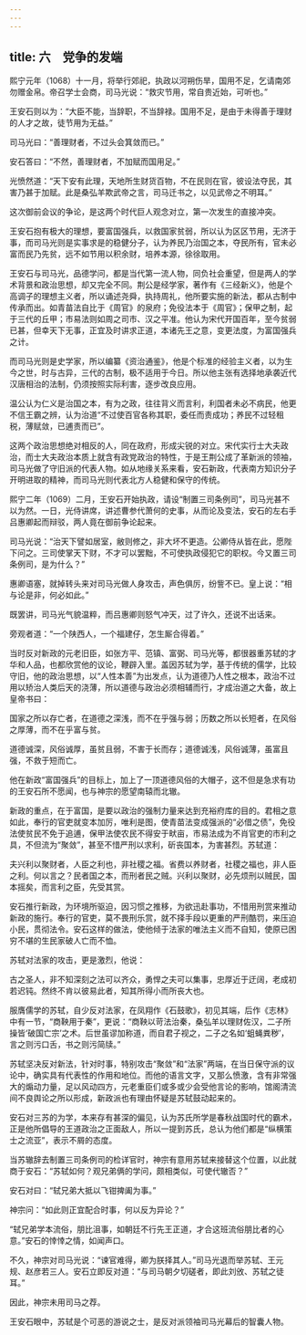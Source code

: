 ```yaml
---
---
---
```

title: 六　党争的发端
---




熙宁元年（1068）十一月，将举行郊祀，执政以河朔伤旱，国用不足，乞请南郊勿赠金帛。帝召学士会商，司马光说：“救灾节用，常自贵近始，可听也。”

王安石则以为：“大臣不能，当辞职，不当辞禄。国用不足，是由于未得善于理财的人才之故，徒节用为无益。”

司马光曰：“善理财者，不过头会箕敛而已。”

安石答曰：“不然，善理财者，不加赋而国用足。”

光愤然道：“天下安有此理，天地所生财货百物，不在民则在官，彼设法夺民，其害乃甚于加赋。此是桑弘羊欺武帝之言，司马迁书之，以见武帝之不明耳。”

这次御前会议的争论，是这两个时代巨人观念对立，第一次发生的直接冲突。

王安石抱有极大的理想，要富国强兵，以救国家贫弱，所以认为区区节用，无济于事，而司马光则是实事求是的稳健分子，认为养民乃治国之本，夺民所有，官未必富而民乃先贫，远不如节用以积余财，培养本源，徐徐取用。

王安石与司马光，品德学问，都是当代第一流人物，同负社会重望，但是两人的学术背景和政治思想，却又完全不同。荆公是经学家，著作有《三经新义》，他是个高调子的理想主义者，所以诵述尧舜，执持周礼，他所要实施的新法，都从古制中传承而出。如青苗法自比于《周官》的泉府；免役法本于《周官》；保甲之制，起于三代的丘甲；市易法则如周之司市、汉之平准。他认为宋代开国百年，至今贫弱已甚，但幸天下无事，正宜及时讲求正道，本诸先王之意，变更法度，为富国强兵之计。

而司马光则是史学家，所以编纂《资治通鉴》，他是个标准的经验主义者，以为生今之世，时与古异，三代的古制，极不适用于今日。所以他主张有选择地承袭近代汉唐相治的法制，仍须按照实际利害，逐步改良应用。

温公认为仁义是治国之本，有为之政，往往背义而言利，利国者未必不病民，他更不信王霸之辨，认为治道“不过使百官各称其职，委任而责成功；养民不过轻租税，薄赋敛，已逋责而已”。

这两个政治思想绝对相反的人，同在政府，形成尖锐的对立。宋代实行士大夫政治，而士大夫政治本质上就含有政党政治的特性，于是王荆公成了革新派的领袖，司马光做了守旧派的代表人物。如从地缘关系来看，安石新政，代表南方知识分子开明进取的精神，而司马光则代表北方人稳健和保守的传统。

熙宁二年（1069）二月，王安石开始执政，请设“制置三司条例司”，司马光甚不以为然。一日，光侍讲席，讲述曹参代萧何的史事，从而论及变法，安石的左右手吕惠卿起而辩驳，两人竟在御前争论起来。

司马光说：“治天下譬如居室，敝则修之，非大坏不更造。公卿侍从皆在此，愿陛下问之。三司使掌天下财，不才可以罢黜，不可使执政侵犯它的职权。今又置三司条例司，是为什么？”

惠卿语塞，就掉转头来对司马光做人身攻击，声色俱厉，纷訾不已。皇上说：“相与论是非，何必如此。”

既罢讲，司马光气貌温粹，而吕惠卿则怒气冲天，过了许久，还说不出话来。

旁观者道：“一个陕西人，一个福建仔，怎生厮合得着。”

当时反对新政的元老旧臣，如张方平、范镇、富弼、司马光等，都很器重苏轼的才华和人品，也都欣赏他的议论，鞭辟入里。盖因苏轼为学，基于传统的儒学，比较守旧，他的政治思想，以“人性本善”为出发点，认为道德乃人性之根本，政治不过用以矫治人类后天的浇薄，所以道德与政治必须相辅而行，才成治道之大备，故上皇帝书曰：

国家之所以存亡者，在道德之深浅，而不在乎强与弱；历数之所以长短者，在风俗之厚薄，而不在乎富与贫。

道德诚深，风俗诚厚，虽贫且弱，不害于长而存；道德诚浅，风俗诚薄，虽富且强，不救于短而亡。



他在新政“富国强兵”的目标上，加上了一顶道德风俗的大帽子，这不但是急求有功的王安石所不愿闻，也与神宗的愿望南辕而北辙。

新政的重点，在于富国，是要以政治的强制力量来达到充裕府库的目的。君相之意如此，奉行的官吏就变本加厉，唯利是图，使青苗法变成强派的“必借之债”，免役法使贫民不免于追逋，保甲法使农民不得安于畎亩，市易法成为不肖官吏的市利之具，不但流为“聚敛”，甚至不惜严刑以求利，斫丧国本，为害甚烈。苏轼道：

夫兴利以聚财者，人臣之利也，非社稷之福。省费以养财者，社稷之福也，非人臣之利。何以言之？民者国之本，而刑者民之贼。兴利以聚财，必先烦刑以贼民，国本摇矣，而言利之臣，先受其赏。



安石推行新政，为环境所驱迫，因习惯之推移，为欲迅赴事功，不惜用刑赏来推动新政的施行。奉行的官吏，莫不畏刑乐赏，就不择手段以更重的严刑酷罚，来压迫小民，贯彻法令。安石这样的做法，使他倾于法家的唯法主义而不自知，使原已困穷不堪的生民家破人亡而不恤。

苏轼对法家的攻击，更是激烈，他说：

古之圣人，非不知深刻之法可以齐众，勇悍之夫可以集事，忠厚近于迂阔，老成初若迟钝。然终不肯以彼易此者，知其所得小而所丧大也。



服膺儒学的苏轼，自少反对法家，在凤翔作《石鼓歌》，初见其端，后作《志林》中有一节，“商鞅用于秦”，更说：“商鞅以苛法治秦，桑弘羊以理财佐汉，二子所操皆‘破国亡宗’之术。后世虽谬加称道，而自君子视之，二子之名如‘蛆蝇粪秽’，言之则污口舌，书之则污简牍。”

苏轼坚决反对新法，针对时事，特别攻击“聚敛”和“法家”两端，在当日保守派的议论中，确实具有代表性的作用和地位。而他的语言文字，又那么愤激，含有非常强大的煽动力量，足以风动四方，元老重臣们或多或少会受他言论的影响，馆阁清流间不良舆论之所以形成，新政派也有理由怀疑是苏轼鼓动起来的。

安石对三苏的为学，本来存有甚深的偏见，认为苏氏所学是春秋战国时代的霸术，正是他所倡导的王道政治之正面敌人，所以一提到苏氏，总认为他们都是“纵横策士之流亚”，表示不屑的态度。

当苏辙辞去制置三司条例司的检详官时，神宗有意用苏轼来接替这个位置，以此就商于安石：“苏轼如何？观兄弟俩的学问，颇相类似，可使代辙否？”

安石对曰：“轼兄弟大抵以飞钳捭阖为事。”

神宗问：“如此则正宜配合时事，何以反为异论？”

“轼兄弟学本流俗，朋比沮事，如朝廷不行先王正道，才合这班流俗朋比者的心意。”安石的悻悻之情，如闻声口。

不久，神宗对司马光说：“谏官难得，卿为朕择其人。”司马光退而举苏轼、王元规、赵彦若三人。安石立即反对道：“与司马朝夕切磋者，即此刘攽、苏轼之徒耳。”

因此，神宗未用司马之荐。

王安石眼中，苏轼是个可恶的游说之士，是反对派领袖司马光幕后的智囊人物。
